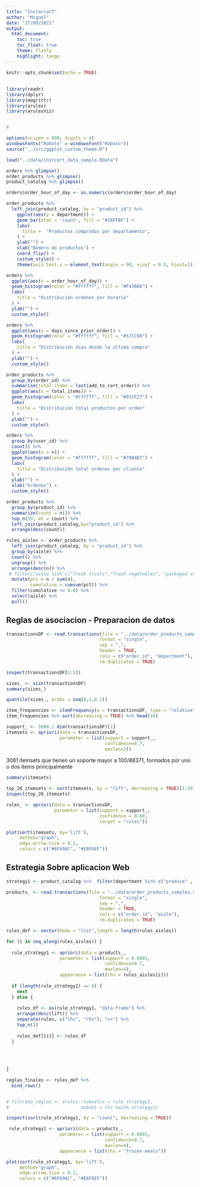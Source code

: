 ```yaml
---
title: "InstarcarT"
author: "Miguel"
date: "27/08/2021"
output:
  html_document:
    toc: true
    toc_float: true
    theme: flatly
    highlight: tango
---
```


```r
knitr::opts_chunk$set(echo = TRUE)
```

##
```r
library(readr)
library(dplyr)
library(magrittr)
library(arules)
library(arulesViz)


# 

options(scipen = 999, digits = 4)
windowsFonts("Roboto" = windowsFont("Roboto"))
source("../src/ggplot_custom_theme.R")

```


```r
load("../data/instcart_data_sample.RData")
```



```r
orders %>% glimpse()
order_products %>% glimpse()
product_catalog %>% glimpse()

```



```r
orders$order_hour_of_day <- as.numeric(orders$order_hour_of_day)
```

```r
order_products %>% 
  left_join(product_catalog, by = "product_id") %>% 
    ggplot(aes(y = department)) +
    geom_bar(stat = 'count', fill = "#28FFBF") +
    labs(
      title =  "Productos comprados por departamento",
    ) +
    ylab("") +
    xlab("Número de productos") +
    coord_flip() +
    custom_style() +
    theme(axis.text.x = element_text(angle = 90, vjust = 0.5, hjust=1))
```


```r
orders %>% 
  ggplot(aes(x = order_hour_of_day)) +
  geom_histogram(color = "#ffffff", fill = "#F43B86") +
  labs(
    title = "Distribución ordenes por horario"
  ) +
  ylab("") +
  custom_style()
```


```r
orders %>% 
  ggplot(aes(x = days_since_prior_order)) +
  geom_histogram(color = "#ffffff", fill = "#57CC99") +
  labs(
    title = "Distribución dias desde la ultima compra"
  ) +
  ylab("") +
  custom_style()
```


```r
order_products %>% 
  group_by(order_id) %>% 
  summarise(total_items = last(add_to_cart_order)) %>% 
  ggplot(aes(x = total_items)) +
  geom_histogram(color = "#ffffff", fill = "#911F27") +
  labs(
    title = "Distribución total productos por orden"
  ) +
  ylab("") +
  custom_style()
```

```r
orders %>% 
  group_by(user_id) %>% 
  count() %>% 
  ggplot(aes(x = n)) +
  geom_histogram(color = "#ffffff", fill = "#79B4B7") +
  labs(
    title = "Distribución total ordenes por cliente"
  ) +
  ylab("") +
  xlab("Ordenes") +
  custom_style()
```


```r
order_products %>% 
  group_by(product_id) %>% 
  summarize(count = n()) %>% 
  top_n(10, wt = count) %>%
  left_join(product_catalog,by="product_id") %>%
  arrange(desc(count)) 
```


```r
rules_aisles <- order_products %>% 
  left_join(product_catalog, by = "product_id") %>% 
  group_by(aisle) %>% 
  count() %>% 
  ungroup() %>% 
  arrange(desc(n)) %>% 
 # filter(!aisle %in% c("fresh fruits","fresh vegetables", "packaged vegetables fruits" )) %>% 
  mutate(pct = n / sum(n),
         cumulative = cumsum(pct)) %>% 
  filter(cumulative <= 0.8) %>% 
  select(aisle) %>% 
  pull()
```

## Reglas de asociacion - Preparacion de datos

```r
transactionsDF <- read.transactions(file = "../data/order_products_samples.csv",
                                   format = "single",
                                   sep = ",",
                                   header = TRUE,
                                   cols = c("order_id", "department"),
                                   rm.duplicates = TRUE)


```


```r
inspect(transactionsDF[1:5])
```


```r
sizes_ <- size(transactionsDF)
summary(sizes_)
```


```r
quantile(sizes_, probs = seq(0,1,0.1))
```



```r
item_frequencies <- itemFrequency(x = transactionsDF, type = "relative") # type = absolute para ver el num. de transacciones
item_frequencies %>% sort(decreasing = TRUE) %>% head(10)
```



```r
support_ <- 5000 / dim(transactionsDF)[1]
itemsets <- apriori(data = transactionsDF,
                    parameter = list(support = support_,
                                     confidence=0.7,
                                     maxlen=2)) 
```

3081 itemsets que tienen un soporte mayor a 100/88371, formados por uno o dos items principalmente

```r
summary(itemsets)
```


```r
top_20_itemsets <- sort(itemsets, by = "lift", decreasing = TRUE)[1:20]
inspect(top_20_itemsets) 
```



```r
rules_ <- apriori(data = transactionsDF,
                  parameter = list(support = support_,
                                   confidence = 0.60,
                                   target = "rules"))
```

```r
plot(sort(itemsets, by='lift'),
     method="graph",
     edge.arrow.size = 0.2,
     colors = c("#6F69AC", "#E8F6EF"))

```
## Estrategia Sobre aplicacion Web

```r

strategy1 <- product_catalog %>%  filter(department %in% c("produce" , "dairy eggs")) %>% select(product_name) %>% pull()

products_ <- read.transactions(file = "../data/order_products_samples.csv",
                                   format = "single",
                                   sep = ",",
                                   header = TRUE,
                                   cols = c("order_id", "aisle"),
                                   rm.duplicates = TRUE)

rules_def <- vector(mode = "list",length = length(rules_aisles))

for (i in seq_along(rules_aisles)) {
  
  rule_strategy1 <- apriori(data = products_,
                    parameter = list(support = 0.0001,
                                     confidence=0.7,
                                     maxlen=4),
                    appearance = list(rhs = rules_aisles[i])) 
  
  if (length(rule_strategy1) == 0) {
    next
  } else {
    
    rules_df <- as(rule_strategy1, "data.frame") %>%
    arrange(desc(lift)) %>% 
    separate(rules, c("lhs", "rhs"), "=>") %>% 
    top_n(3)
    
    rules_def[[i]] <- rules_df
  }
  
  
  
  
}

reglas_finales <- rules_def %>% 
  bind_rows()


# filtrado_reglas <- arules::subset(x = rule_strategy1,
#                           subset = lhs %ain% strategy1)
```


```r

inspect(sort(rule_strategy1, by = "count", decreasing = TRUE))

```


```r
 rule_strategy1 <- apriori(data = products_,
                    parameter = list(support = 0.0001,
                                     confidence=0.7,
                                     maxlen=4),
                    appearance = list(rhs = "frozen meals")) 
```


```r
plot(sort(rule_strategy1, by='lift'),
     method="graph",
     edge.arrow.size = 0.2,
     colors = c("#6F69AC", "#E8F6EF"))

```
